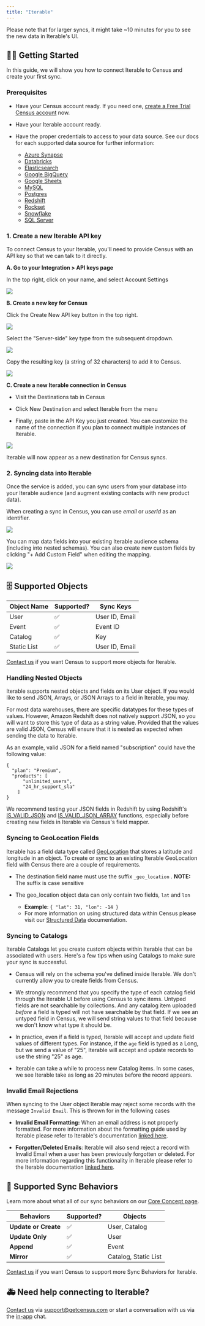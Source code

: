 ```yaml
---
title: "Iterable"
---
```


Please note that for larger syncs, it might take \~10 minutes for you to see the new data in Iterable's UI.

## 🏃‍♀️ Getting Started

In this guide, we will show you how to connect Iterable to Census and create your first sync.

### Prerequisites

* Have your Census account ready. If you need one, [create a Free Trial Census account](https://app.getcensus.com/) now.

* Have your Iterable account ready.

* Have the proper credentials to access to your data source. See our docs for each supported data source for further information:  
   * [Azure Synapse](/sources/azure-synapse)  
   * [Databricks](https://docs.getcensus.com/sources/databricks)  
   * [Elasticsearch](https://docs.getcensus.com/sources/elasticsearch)  
   * [Google BigQuery](https://docs.getcensus.com/sources/google-bigquery)  
   * [Google Sheets](https://docs.getcensus.com/sources/google-sheets)  
   * [MySQL](https://docs.getcensus.com/sources/mysql)  
   * [Postgres](https://docs.getcensus.com/sources/postgres)  
   * [Redshift](https://docs.getcensus.com/sources/redshift)  
   * [Rockset](https://docs.getcensus.com/sources/rockset)  
   * [Snowflake](https://docs.getcensus.com/sources/snowflake)  
   * [SQL Server](https://docs.getcensus.com/sources/sql-server)

### 1\. Create a new Iterable API key

To connect Census to your Iterable, you'll need to provide Census with an API key so that we can talk to it directly.

**A. Go to your Integration > API keys page**

In the top right, click on your name, and select Account Settings

![](/images/destinations/iterable_setup1.png)

**B. Create a new key for Census**

Click the Create New API key button in the top right.

![](/images/destinations/image.png)

Select the "Server-side" key type from the subsequent dropdown.

![](/images/destinations/image.png)

Copy the resulting key (a string of 32 characters) to add it to Census.

![](/images/destinations/image.png)

**C. Create a new Iterable connection in Census**

* Visit the Destinations tab in Census

* Click New Destination and select Iterable from the menu

* Finally, paste in the API Key you just created. You can customize the name of the connection if you plan to connect multiple instances of Iterable.

![](/images/destinations/iterable_setup4.png)

Iterable will now appear as a new destination for Census syncs.

### 2\. Syncing data into Iterable

Once the service is added, you can sync users from your database into your Iterable audience (and augment existing contacts with new product data).

When creating a sync in Census, you can use _email_ or _userId_ as an identifier.

![](/images/destinations/iterable_setup5.png)

You can map data fields into your existing Iterable audience schema (including into nested schemas). You can also create new custom fields by clicking "+ Add Custom Field" when editing the mapping.

![](/images/destinations/iterable_setup6.png)

## 🗄 Supported Objects

| **Object Name** | **Supported?** | **Sync Keys**  |
| --------------- | -------------- | -------------- |
| User            | ✅              | User ID, Email |
| Event           | ✅              | Event ID       |
| Catalog         | ✅              | Key            |
| Static List     | ✅              | User ID, Email |

[Contact us](mailto:support@getcensus.com) if you want Census to support more objects for Iterable.

### Handling Nested Objects

Iterable supports nested objects and fields on its User object. If you would like to send JSON, Arrays, or JSON Arrays to a field in Iterable, you may.

For most data warehouses, there are specific datatypes for these types of values. However, Amazon Redshift does not natively support JSON, so you will want to store this type of data as a string value. Provided that the values are valid JSON, Census will ensure that it is nested as expected when sending the data to Iterable.

As an example, valid JSON for a field named "subscription" could have the following value:

```
{
  "plan": "Premium",
  "products": [
      "unlimited_users",
      "24_hr_support_sla"
    ]
}
```

We recommend testing your JSON fields in Redshift by using Redshift's [IS\_VALID\_JSON](https://docs.amazonaws.cn/en%5Fus/redshift/latest/dg/IS%5FVALID%5FJSON.html) and [IS\_VALID\_JSON\_ARRAY](https://docs.amazonaws.cn/en%5Fus/redshift/latest/dg/IS%5FVALID%5FJSON%5FARRAY.html) functions, especially before creating new fields in Iterable via Census's field mapper.

### Syncing to GeoLocation Fields

Iterable has a field data type called [GeoLocation](https://support.iterable.com/hc/en-us/articles/208183076-Field-Data-Types#geo-location) that stores a latitude and longitude in an object. To create or sync to an existing Iterable GeoLocation field with Census there are a couple of requirements.

* The destination field name must use the suffix `_geo_location` . **NOTE:** The suffix is case sensitive

* The geo\_location object data can only contain two fields, `lat` and `lon`  
   * **Example**: `{ "lat": 31, "lon": -14 }`  
   * For more information on using structured data within Census please visit our [Structured Data](https://docs.getcensus.com/basics/defining-source-data/structured-data) documentation.

### Syncing to Catalogs

Iterable Catalogs let you create custom objects within Iterable that can be associated with users. Here's a few tips when using Catalogs to make sure your sync is successful.

* Census will rely on the schema you've defined inside Iterable. We don't currently allow you to create fields from Census.

* We strongly recommend that you specify the type of each catalog field through the Iterable UI before using Census to sync items. Untyped fields are not searchable by collections. And any catalog item uploaded _before_ a field is typed will not have searchable by that field. If we see an untyped field in Census, we will send string values to that field because we don't know what type it should be.

* In practice, even if a field is typed, Iterable will accept and update field values of different types. For instance, if the `age` field is typed as a Long, but we send a value of "25", Iterable will accept and update records to use the string "25" as age.

* Iterable can take a while to process new Catalog items. In some cases, we see Iterable take as long as 20 minutes before the record appears.

### Invalid Email Rejections

When syncing to the User object Iterable may reject some records with the message `Invalid Email`. This is thrown for in the following cases

* **Invalid Email Formatting:** When an email address is not properly formatted. For more information about the formatting guide used by Iterable please refer to Iterable's documentation [linked here](https://support.iterable.com/hc/en-us/articles/209082806-Email-Validation-in-Iterable).

* **Forgotten/Deleted Emails**: Iterable will also send reject a record with Invalid Email when a user has been previously forgotten or deleted. For more information regarding this functionality in Iterable please refer to the Iterable documentation [linked here](https://support.iterable.com/hc/en-us/articles/360029174171-Responding-to-GDPR-Requests-#right-to-be-forgotten-requests).

## 🔄 Supported Sync Behaviors

Learn more about what all of our sync behaviors on our [Core Concept page](/basics/core-concept#the-different-sync-behaviors).

| **Behaviors**        | **Supported?** | **Objects**          |
| -------------------- | -------------- | -------------------- |
| **Update or Create** | ✅              | User, Catalog        |
| **Update Only**      | ✅              | User                 |
| **Append**           | ✅              | Event                |
| **Mirror**           | ✅              | Catalog, Static List |

[Contact us](mailto:support@getcensus.com) if you want Census to support more Sync Behaviors for Iterable.

## 🚑 Need help connecting to Iterable?

[Contact us](mailto:support@getcensus.com) via support@getcensus.com or start a conversation with us via the [in-app](https://app.getcensus.com) chat.
